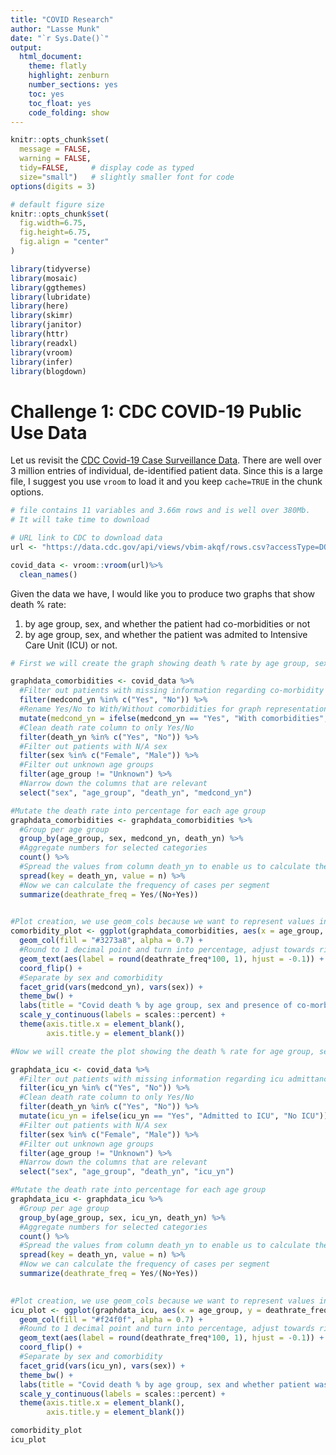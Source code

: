 ```yaml
---
title: "COVID Research"
author: "Lasse Munk"
date: "`r Sys.Date()`"
output:
  html_document:
    theme: flatly
    highlight: zenburn
    number_sections: yes
    toc: yes
    toc_float: yes
    code_folding: show
---
```



```r
knitr::opts_chunk$set(
  message = FALSE, 
  warning = FALSE, 
  tidy=FALSE,     # display code as typed
  size="small")   # slightly smaller font for code
options(digits = 3)

# default figure size
knitr::opts_chunk$set(
  fig.width=6.75, 
  fig.height=6.75,
  fig.align = "center"
)
```

```r
library(tidyverse)  
library(mosaic)
library(ggthemes)
library(lubridate)
library(here)
library(skimr)
library(janitor)
library(httr)
library(readxl)
library(vroom)
library(infer)
library(blogdown)
```
# Challenge 1: CDC COVID-19 Public Use Data

Let us revisit the [CDC Covid-19 Case Surveillance Data](https://data.cdc.gov/Case-Surveillance/COVID-19-Case-Surveillance-Public-Use-Data/vbim-akqf). There are well over 3 million entries of individual, de-identified patient data. Since this is a large file, I suggest you use `vroom` to load it and you keep `cache=TRUE` in the chunk options.


```r
# file contains 11 variables and 3.66m rows and is well over 380Mb. 
# It will take time to download

# URL link to CDC to download data
url <- "https://data.cdc.gov/api/views/vbim-akqf/rows.csv?accessType=DOWNLOAD"

covid_data <- vroom::vroom(url)%>%
  clean_names()


```

Given the data we have, I would like you to produce two graphs that show death % rate:

1. by age group, sex, and whether the patient had co-morbidities or not
1. by age group, sex, and whether the patient was admited to Intensive Care Unit (ICU) or not.

```r
# First we will create the graph showing death % rate by age group, sex and whether the patient had co-morbidities or not

graphdata_comorbidities <- covid_data %>%
  #Filter out patients with missing information regarding co-morbidity
  filter(medcond_yn %in% c("Yes", "No")) %>%
  #Rename Yes/No to With/Without comorbidities for graph representation
  mutate(medcond_yn = ifelse(medcond_yn == "Yes", "With comorbidities", "Without comorbidities")) %>%
  #Clean death rate column to only Yes/No  
  filter(death_yn %in% c("Yes", "No")) %>%
  #Filter out patients with N/A sex 
  filter(sex %in% c("Female", "Male")) %>%
  #Filter out unknown age groups
  filter(age_group != "Unknown") %>%
  #Narrow down the columns that are relevant
  select("sex", "age_group", "death_yn", "medcond_yn")

#Mutate the death rate into percentage for each age group 
graphdata_comorbidities <- graphdata_comorbidities %>% 
  #Group per age group
  group_by(age_group, sex, medcond_yn, death_yn) %>%
  #Aggregate numbers for selected categories
  count() %>%
  #Spread the values from column death_yn to enable us to calculate the          frequency
  spread(key = death_yn, value = n) %>%
  #Now we can calculate the frequency of cases per segment 
  summarize(deathrate_freq = Yes/(No+Yes))
  

#Plot creation, we use geom_cols because we want to represent values in the data 
comorbidity_plot <- ggplot(graphdata_comorbidities, aes(x = age_group, y = deathrate_freq)) + 
  geom_col(fill = "#3273a8", alpha = 0.7) + 
  #Round to 1 decimal point and turn into percentage, adjust towards right
  geom_text(aes(label = round(deathrate_freq*100, 1), hjust = -0.1)) +
  coord_flip() + 
  #Separate by sex and comorbidity
  facet_grid(vars(medcond_yn), vars(sex)) + 
  theme_bw() +
  labs(title = "Covid death % by age group, sex and presence of co-morbidities", caption = "Source: CDC") + 
  scale_y_continuous(labels = scales::percent) + 
  theme(axis.title.x = element_blank(),
        axis.title.y = element_blank())

#Now we will create the plot showing the death % rate for age group, sex, and whether the patient was admitted to Intensive Care Unit (ICU) or not.

graphdata_icu <- covid_data %>%
  #Filter out patients with missing information regarding icu admittance
  filter(icu_yn %in% c("Yes", "No")) %>%
  #Clean death rate column to only Yes/No  
  filter(death_yn %in% c("Yes", "No")) %>%
  mutate(icu_yn = ifelse(icu_yn == "Yes", "Admitted to ICU", "No ICU")) %>%
  #Filter out patients with N/A sex 
  filter(sex %in% c("Female", "Male")) %>%
  #Filter out unknown age groups
  filter(age_group != "Unknown") %>%
  #Narrow down the columns that are relevant
  select("sex", "age_group", "death_yn", "icu_yn")

#Mutate the death rate into percentage for each age group 
graphdata_icu <- graphdata_icu %>% 
  #Group per age group
  group_by(age_group, sex, icu_yn, death_yn) %>%
  #Aggregate numbers for selected categories
  count() %>%
  #Spread the values from column death_yn to enable us to calculate the          frequency
  spread(key = death_yn, value = n) %>%
  #Now we can calculate the frequency of cases per segment 
  summarize(deathrate_freq = Yes/(No+Yes))
  

#Plot creation, we use geom_cols because we want to represent values in the data 
icu_plot <- ggplot(graphdata_icu, aes(x = age_group, y = deathrate_freq)) + 
  geom_col(fill = "#f24f0f", alpha = 0.7) + 
  #Round to 1 decimal point and turn into percentage, adjust towards right
  geom_text(aes(label = round(deathrate_freq*100, 1), hjust = -0.1)) +
  coord_flip() + 
  #Separate by sex and comorbidity
  facet_grid(vars(icu_yn), vars(sex)) + 
  theme_bw() +
  labs(title = "Covid death % by age group, sex and whether patient was admitted to ICU", caption = "Source: CDC") + 
  scale_y_continuous(labels = scales::percent) + 
  theme(axis.title.x = element_blank(),
        axis.title.y = element_blank())

comorbidity_plot
icu_plot
```
